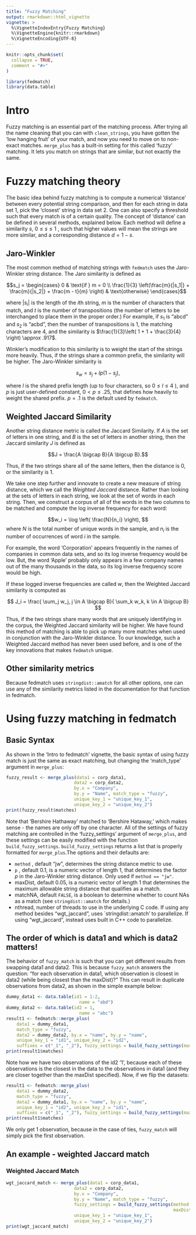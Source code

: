 ```yaml
---
title: "Fuzzy Matching"
output: rmarkdown::html_vignette
vignette: >
  %\VignetteIndexEntry{Fuzzy Matching}
  %\VignetteEngine{knitr::rmarkdown}
  %\VignetteEncoding{UTF-8}
---
```


```r
knitr::opts_chunk$set(
  collapse = TRUE,
  comment = "#>"
)
```

```r
library(fedmatch)
library(data.table)
```

# Intro

Fuzzy matching is an essential part of the matching process. After trying all the name cleaning that you can with `clean_strings`, you have gotten the 'low hanging fruit' of your match, and now you need to move on to non-exact matches. `merge_plus` has a built-in setting for this called 'fuzzy' matching. It lets you match on strings that are similar, but not exactly the same.

# Fuzzy matching theory

The basic idea behind fuzzy matching is to compute a numerical 'distance' between every potential string comparison, and then for each string in data set 1, pick the 'closest' string in data set 2. One can also specify a threshold such that every match is of a certain quality. The concept of 'distance' can be defined in several methods, explained below. Each method will define a similarity $s$, $0 \leq s \leq 1$ , such that higher values will mean the strings are more similar, and a corresponding distance $d = 1 - s$.

## Jaro-Winkler

The most common method of matching strings with `fedmatch` uses the Jaro-Winkler string distance. The Jaro similarity is defined as

$$s_j = \begin{cases} 0 &  \text{if } m = 0 \\ \frac{1}{3} \left(\frac{m}{|s_1|} + \frac{m}{|s_2|} + \frac{m - t}{m} \right) & \text{otherwise} \end{cases}$$

where $|s_i|$ is the length of the $i$th string, $m$ is the number of characters that match, and $t$ is the number of transpositions (the number of letters to be interchanged to place them in the proper order.) For example, if $s_1$ is "abcd" and $s_2$ is "acbd", then the number of transpositions is 1, the matching characters are 4, and the similarity is $\frac{1}{3}\left( 1 + 1 + \frac{3}{4} \right) \approx .917$.

Winkler's modification to this similarity is to weight the start of the strings more heavily. Thus, if the strings share a common prefix, the similarity will be higher. The Jaro-Winkler similarity is

$$s_w = s_j + l p (1-s_j),$$

where $l$ is the shared prefix length (up to four characters, so $0 \leq l \leq 4$ ), and $p$ is just user-defined constant, $0 < p \leq .25$, that defines how heavily to weight the shared prefix. $p=.1$ is the default used by `fedmatch`.

## Weighted Jaccard Similarity

Another string distance metric is called the Jaccard Similarity. If $A$ is the set of letters in one string, and $B$ is the set of letters in another string, then the Jaccard similarity $J$ is defined as

$$J = \frac{A \bigcap B}{A \bigcup B}.$$

Thus, if the two strings share all of the same letters, then the distance is 0, or the similarity is 1.

We take one step further and innovate to create a new measure of string distance, which we call the *Weighted Jaccard* distance. Rather than looking at the sets of letters in each string, we look at the set of words in each string. Then, we construct a corpus of all of the words in the two columns to be matched and compute the log inverse frequency for each word:

$$w_i = \log \left( \frac{N}{n_i} \right), $$
where $N$ is the total number of unique words in the sample, and $n_i$ is the number of occurrences of word $i$ in the sample.

For example, the word 'Corporation' appears frequently in the names of companies in common data sets, and so its log inverse frequency would be low. But, the word 'Apple' probably only appears in a few company names out of the many thousands in the data, so its log inverse frequency score would be high.

 If these logged inverse frequencies are called $w$, then the Weighted Jaccard similarity is computed as

$$ J_i = \frac{ \sum_j w_j,  j \in A \bigcap B}{ \sum_k w_k, k \in A \bigcup B} $$ 

Thus, if the two strings share many words that are uniquely identifying in the corpus, the Weighted Jaccard similarity will be higher. We have found this method of matching is able to pick up many more matches when used in conjunction with the Jaro-Winkler distance. To our knowledge, such a Weighted Jaccard method has never been used before, and is one of the key innovations that makes `fedmatch` unique.\

## Other similarity metrics

Because fedmatch uses `stringdist::amatch` for all other options, one can use any of the similarity metrics listed in the documentation for that function in fedmatch.

# Using fuzzy matching in fedmatch

## Basic Syntax

As shown in the 'Intro to fedmatch' vignette, the basic syntax of using fuzzy match is just the same as exact matching, but changing the 'match_type' argument in `merge_plus`:

```r
fuzzy_result <- merge_plus(data1 = corp_data1, 
                          data2 = corp_data2,
                          by.x = "Company",
                          by.y = "Name", match_type = "fuzzy", 
                          unique_key_1 = "unique_key_1",
                          unique_key_2 = "unique_key_2")
print(fuzzy_result$matches)
```

Note that 'Bershire Hathaway' matched to 'Bershire Hataway,' which makes sense - the names are only off by one character. All of the settings of fuzzy matching are controlled in the 'fuzzy_settings' argument of `merge_plus`, and these settings can be easily modified with the function `build_fuzzy_settings`. `build_fuzzy_settings` returns a list that is properly formatted for `merge_plus`.The options and their defaults are: 

- `method` , default "jw", determines the string distance metric to use.
- `p` , default 0.1, is a numeric vector of length 1, that determines the factor $p$ in the Jaro-Winkler string distance. Only used if `method == "jw"`.
- maxDist, default 0.05, is a numeric vector of length 1 that determines the maximum allowable string distance that qualifies as a match.
- matchNA, default `FALSE`, is a boolean to determine whether to count NAs as a match (see `stringdist::amatch` for details.)
- nthread, number of threads to use in the underlying C code. If using any method besides "wgt_jaccard", uses `stringdist::amatch' to parallelize. If using "wgt_jaccard", instead uses built in C++ code to parallelize.

## The order of which is data1 and which is data2 matters!

The behavior of `fuzzy_match` is such that you can get different results from swapping data1 and data2. This is because `fuzzy_match` answers the question: "for each observation in data1, which observation is closest in data2 (while being closest than the maxDist)?" This can result in duplicate observations from data2, as shown in the simple example below:
```r
dummy_data1 <- data.table(id1 = 1:2,
                            name = "abd")
dummy_data2 <- data.table(id2 = 1,
                            name = "abc")
result1 <- fedmatch::merge_plus(
    data1 = dummy_data1,
    match_type = "fuzzy",
    data2 = dummy_data2, by.x = "name", by.y = "name",
    unique_key_1 = "id1", unique_key_2 = "id2",
    suffixes = c("_1", "_2"), fuzzy_settings = build_fuzzy_settings(maxDist = .5))
print(result1$matches)
```

Note how we have two observations of the id2 '1', because each of these observations is the closest in the data to the observations in data1 (and they are closer together than the maxDist specified). Now, if we flip the datasets:

```r
result1 <- fedmatch::merge_plus(
    data1 = dummy_data2,
    match_type = "fuzzy",
    data2 = dummy_data1, by.x = "name", by.y = "name",
    unique_key_1 = "id2", unique_key_2 = "id1",
    suffixes = c("_1", "_2"), fuzzy_settings = build_fuzzy_settings(maxDist = .5))
print(result1$matches)
```

We only get 1 observation, because in the case of ties, `fuzzy_match` will simply pick the first observation. 

## An example - weighted Jaccard match

### Weighted Jaccard Match
```r
wgt_jaccard_match <- merge_plus(data1 = corp_data1, 
                          data2 = corp_data2,
                          by.x = "Company",
                          by.y = "Name", match_type = "fuzzy", 
                          fuzzy_settings = build_fuzzy_settings(method = "wgt_jaccard", nthread = 2,
                                                                maxDist = .5),
                          unique_key_1 = "unique_key_1",
                          unique_key_2 = "unique_key_2")
print(wgt_jaccard_match)
```

